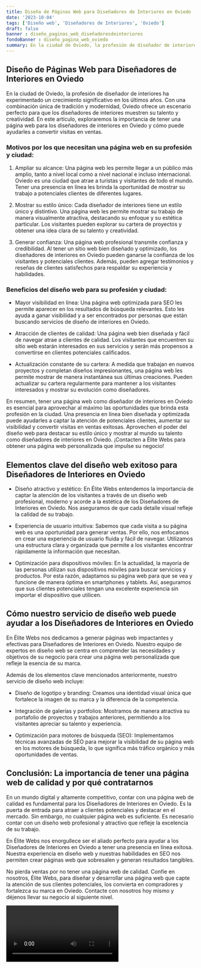 ```yaml
---
title: Diseño de Páginas Web para Diseñadores de Interiores en Oviedo
date: '2023-10-04'
tags: ['Diseño web', 'Diseñadores de Interiores', 'Oviedo']
draft: false
banner : diseño_paginas_web_diseñadoresdeinteriores
fondoBanner : diseño_pagina_web_oviedo
summary: En la ciudad de Oviedo, la profesión de diseñador de interiores ha experimentado un crecimiento significativo en los últimos años. Con una combinación única de tradición y modernidad, Oviedo ofrece un escenario perfecto para que los diseñadores de interiores muestren su talento y creatividad. En este artículo, exploraremos la importancia de tener una página web para los diseñadores de interiores en Oviedo y cómo puede ayudarles a convertir visitas en ventas.
---
```


## Diseño de Páginas Web para Diseñadores de Interiores en Oviedo

En la ciudad de Oviedo, la profesión de diseñador de interiores ha experimentado un crecimiento significativo en los últimos años. Con una combinación única de tradición y modernidad, Oviedo ofrece un escenario perfecto para que los diseñadores de interiores muestren su talento y creatividad. En este artículo, exploraremos la importancia de tener una página web para los diseñadores de interiores en Oviedo y cómo puede ayudarles a convertir visitas en ventas.

### Motivos por los que necesitan una página web en su profesión y ciudad:

1. Ampliar su alcance: Una página web les permite llegar a un público más amplio, tanto a nivel local como a nivel nacional e incluso internacional. Oviedo es una ciudad que atrae a turistas y visitantes de todo el mundo. Tener una presencia en línea les brinda la oportunidad de mostrar su trabajo a potenciales clientes de diferentes lugares.

2. Mostrar su estilo único: Cada diseñador de interiores tiene un estilo único y distintivo. Una página web les permite mostrar su trabajo de manera visualmente atractiva, destacando su enfoque y su estética particular. Los visitantes pueden explorar su cartera de proyectos y obtener una idea clara de su talento y creatividad.

3. Generar confianza: Una página web profesional transmite confianza y credibilidad. Al tener un sitio web bien diseñado y optimizado, los diseñadores de interiores en Oviedo pueden ganarse la confianza de los visitantes y potenciales clientes. Además, pueden agregar testimonios y reseñas de clientes satisfechos para respaldar su experiencia y habilidades.

### Beneficios del diseño web para su profesión y ciudad:

- Mayor visibilidad en línea: Una página web optimizada para SEO les permite aparecer en los resultados de búsqueda relevantes. Esto les ayuda a ganar visibilidad y a ser encontrados por personas que están buscando servicios de diseño de interiores en Oviedo.

- Atracción de clientes de calidad: Una página web bien diseñada y fácil de navegar atrae a clientes de calidad. Los visitantes que encuentren su sitio web estarán interesados ​​en sus servicios y serán más propensos a convertirse en clientes potenciales calificados.

- Actualización constante de su cartera: A medida que trabajan en nuevos proyectos y completan diseños impresionantes, una página web les permite mostrar de manera instantánea sus últimas creaciones. Pueden actualizar su cartera regularmente para mantener a los visitantes interesados ​​y mostrar su evolución como diseñadores.

En resumen, tener una página web como diseñador de interiores en Oviedo es esencial para aprovechar al máximo las oportunidades que brinda esta profesión en la ciudad. Una presencia en línea bien diseñada y optimizada puede ayudarles a captar la atención de potenciales clientes, aumentar su visibilidad y convertir visitas en ventas exitosas. Aprovechen el poder del diseño web para destacar su estilo único y mostrar al mundo su talento como diseñadores de interiores en Oviedo. ¡Contacten a Élite Webs para obtener una página web personalizada que impulse su negocio!

<GifSeo />

<Cta />

## Elementos clave del diseño web exitoso para Diseñadores de Interiores en Oviedo

- Diseño atractivo y estético: En Élite Webs entendemos la importancia de captar la atención de los visitantes a través de un diseño web profesional, moderno y acorde a la estética de los Diseñadores de Interiores en Oviedo. Nos aseguramos de que cada detalle visual refleje la calidad de su trabajo.

- Experiencia de usuario intuitiva: Sabemos que cada visita a su página web es una oportunidad para generar ventas. Por ello, nos enfocamos en crear una experiencia de usuario fluida y fácil de navegar. Utilizamos una estructura clara y organizada que permite a los visitantes encontrar rápidamente la información que necesitan.

- Optimización para dispositivos móviles: En la actualidad, la mayoría de las personas utilizan sus dispositivos móviles para buscar servicios y productos. Por esta razón, adaptamos su página web para que se vea y funcione de manera óptima en smartphones y tablets. Así, aseguramos que sus clientes potenciales tengan una excelente experiencia sin importar el dispositivo que utilicen.

## Cómo nuestro servicio de diseño web puede ayudar a los Diseñadores de Interiores en Oviedo

En Élite Webs nos dedicamos a generar páginas web impactantes y efectivas para Diseñadores de Interiores en Oviedo. Nuestro equipo de expertos en diseño web se centra en comprender las necesidades y objetivos de su negocio para crear una página web personalizada que refleje la esencia de su marca.

Además de los elementos clave mencionados anteriormente, nuestro servicio de diseño web incluye:

- Diseño de logotipo y branding: Creamos una identidad visual única que fortalece la imagen de su marca y la diferencia de la competencia.

- Integración de galerías y portfolios: Mostramos de manera atractiva su portafolio de proyectos y trabajos anteriores, permitiendo a los visitantes apreciar su talento y experiencia.

- Optimización para motores de búsqueda (SEO): Implementamos técnicas avanzadas de SEO para mejorar la visibilidad de su página web en los motores de búsqueda, lo que significa más tráfico orgánico y más oportunidades de ventas.

## Conclusión: La importancia de tener una página web de calidad y por qué contratarnos

En un mundo digital y altamente competitivo, contar con una página web de calidad es fundamental para los Diseñadores de Interiores en Oviedo. Es la puerta de entrada para atraer a clientes potenciales y destacar en el mercado. Sin embargo, no cualquier página web es suficiente. Es necesario contar con un diseño web profesional y atractivo que refleje la excelencia de su trabajo.

En Élite Webs nos enorgullece ser el aliado perfecto para ayudar a los Diseñadores de Interiores en Oviedo a tener una presencia en línea exitosa. Nuestra experiencia en diseño web y nuestras habilidades en SEO nos permiten crear páginas web que sobresalen y generan resultados tangibles.

No pierda ventas por no tener una página web de calidad. Confíe en nosotros, Élite Webs, para diseñar y desarrollar una página web que capte la atención de sus clientes potenciales, los convierta en compradores y fortalezca su marca en Oviedo. Contacte con nosotros hoy mismo y déjenos llevar su negocio al siguiente nivel.

<Video />

<CtaBot job='Diseñadores de Interiores' city='Oviedo'/>

<Gmaps query='Oviedo+españa+maps' />